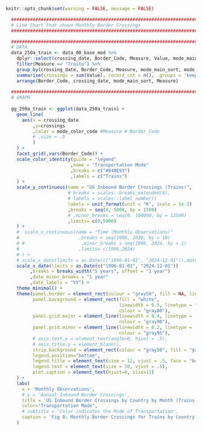 ``` r
knitr::opts_chunk$set(warning = FALSE, message = FALSE) 

  ##########################################################################################################################################
  # Line Chart that shows Monthly Border Crossings
  ##########################################################################################################################################

  ##########################################################################################################################################
  # DATA 
  data_250a_train <- data_00_base_mod %>%
    dplyr::select(crossing_date, Border_Code, Measure, Value, mode_main_sort, mode_color_code) %>%
    filter(Measure == "Trains") %>%
    group_by(crossing_date, Border_Code, Measure, mode_main_sort, mode_color_code) %>%
    summarise(crossings = sum(Value), record_cnt = n(), .groups = 'keep') %>%
    arrange(Border_Code, crossing_date, mode_main_sort, Measure) 
  
  ##########################################################################################################################################
  # GRAPH
  
  gg_250a_train <- ggplot(data_250a_train) + 
    geom_line(
      aes(x = crossing_date
          ,y=crossings
          ,color = mode_color_code #Measure # Border_Code
          # ,size = .5
          )
    ) +
    facet_grid(,vars(Border_Code)) +
    scale_color_identity(guide = "legend"
                        ,name = "Transportation Mode"
                        ,breaks = c("#848E93")
                        ,labels = c("Trains")
    ) +
    scale_y_continuous(name = "US Inbound Border Crossings (Trains)",
                       # breaks = scales::breaks_extended(8),
                       # labels = scales::label_number()  
                       labels = unit_format(unit = "K", scale = 1e-3)
                       ,breaks = seq(0, 5000, by = 1500)
                       # ,minor_breaks = seq(0, 100000, by = 12500)
                       ,limits= c(0,5000) 
    ) +
    #  scale_x_continuous(name = "Time (Monthly Observations)"
    #                      ,breaks = seq(1990, 2030, by = 10)
    # #                     ,minor_breaks = seq(1996, 2024, by = 1)
    #                      ,limits= c(1996,2024)
    # ) +
    # scale_x_date(limits = as.Date(c("1996-01-01", "2024-12-01")),date_breaks = "5 years", date_minor_breaks = "1 year", , date_labels = "%Y", offset = 1) +
    scale_x_date(limits = as.Date(c("1996-01-01", "2024-12-01"))
         ,breaks = breaks_width("5 years", offset = "1 year")
         ,date_minor_breaks = "1 year"
         ,date_labels = "%Y") +
    theme_minimal() +
    theme(panel.border = element_rect(colour = "gray50", fill = NA, linewidth = .2),
          panel.background = element_rect(fill = "white",
                                          linewidth = 0.5, linetype = "solid",
                                          colour = "gray80"),
          panel.grid.major = element_line(linewidth = 0.4, linetype = 'solid',
                                          colour = "gray90"),
          panel.grid.minor = element_line(linewidth = 0.2, linetype = 'solid',
                                          colour = "gray95"),
          # axis.text.x = element_text(angle=0, hjust = .5),
          # axis.title.y = element_blank(),
          strip.background = element_rect(colour = "gray50", fill = "gray90"),
          legend.position="bottom",
          legend.title = element_text(size = 12, vjust = .5, face = "bold"),
          legend.text = element_text(size = 10, vjust = .5),
          plot.caption = element_text(hjust=0, size=11)
    ) +
    labs(
      x = 'Monthly Observations',
      # y = 'Annual Inbound Border Crossings',
      title = 'US Inbound Border Crossings by Country by Month (Trains)',
      color="Transportation Mode",
      # subtitle = 'Color indicates the Mode of Transportation',
      caption = 'Fig 8: Monthly Border Crossings for Trains by Country'
    )
```